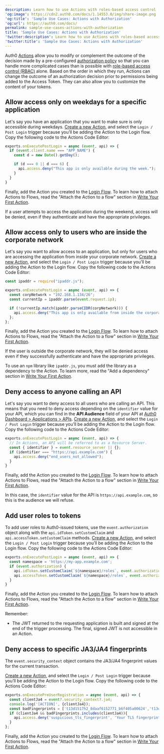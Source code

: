```yaml
---
description: Learn how to use Actions with roles-based access control (RBAC).
'og:image': https://cdn2.auth0.com/docs/1.14553.0/img/share-image.png
'og:title': 'Sample Use Cases: Actions with Authorization'
'og:url': https://auth0.com/docs/
permalink: sample-use-cases-actions-with-authorization
title: 'Sample Use Cases: Actions with Authorization'
'twitter:description': Learn how to use Actions with roles-based access control (RBAC).
'twitter:title': 'Sample Use Cases: Actions with Authorization'
---
```

Auth0 [Actions](/customize/actions) allow you to modify or complement the outcome of the decision made by a pre-configured [authorization policy](/manage-users/access-control/authorization-policies) so that you can handle more complicated cases than is possible with [role-based access control (RBAC)](/manage-users/access-control/rbac) alone. Based on the order in which they run, Actions can change the outcome of an authorization decision prior to permissions being added to the <Tooltip tip="Access Token: Authorization credential, in the form of an opaque string or JWT, used to access an API." cta="View Glossary" href="/glossary?term=Access+Token">Access Token</Tooltip>. They can also allow you to customize the content of your tokens.

## Allow access only on weekdays for a specific application

Let's say you have an application that you want to make sure is only accessible during weekdays. [Create a new Action](/customize/actions/write-your-first-action), and select the `Login / Post Login` trigger because you’ll be adding the Action to the Login flow. Copy the following code to the Actions Code Editor:

```js lines
exports.onExecutePostLogin = async (event, api) => {
  if (event.client.name === "APP_NAME") {
    const d = new Date().getDay();

    if (d === 0 || d === 6) {
      api.access.deny("This app is only available during the week.");
    }
  }
}
```

Finally, add the Action you created to the [Login Flow](https://manage.auth0.com/#/actions/flows/login/). To learn how to attach Actions to Flows, read the "Attach the Action to a flow" section in [Write Your First Action](/customize/actions/write-your-first-action).

If a user attempts to access the application during the weekend, access will be denied, even if they authenticate and have the appropriate privileges.

## Allow access only to users who are inside the corporate network

Let's say you want to allow access to an application, but only for users who are accessing the application from inside your corporate network. [Create a new Action](/customize/actions/write-your-first-action), and select the `Login / Post Login` trigger because you’ll be adding the Action to the Login flow. Copy the following code to the Actions Code Editor:

```js lines
const ipaddr = require("ipaddr.js");

exports.onExecutePostLogin = async (event, api) => {
  const corpNetwork = "192.168.1.134/26";
  const currentIp = ipaddr.parse(event.request.ip);

  if (!currentIp.match(ipaddr.parseCIDR(corpNetwork))) {
    api.access.deny("This app is only available from inside the corporate network.");
  };
};
```

Finally, add the Action you created to the [Login Flow](https://manage.auth0.com/#/actions/flows/login/). To learn how to attach Actions to Flows, read the "Attach the Action to a flow" section in [Write Your First Action](/customize/actions/write-your-first-action).

If the user is outside the corporate network, they will be denied access even if they successfully authenticate and have the appropriate privileges.

<Callout icon="file-lines" color="#0EA5E9" iconType="regular">

To use an `npm` library like `ipaddr.js`, you must add the library as a dependency to the Action. To learn more, read the "Add a dependency" section in [Write Your First Action](/customize/actions/write-your-first-action).

</Callout>

## Deny access to anyone calling an API

Let's say you want to deny access to all users who are calling an API. This means that you need to deny access depending on the `identifier` value for your API, which you can find in the **API <Tooltip tip="Audience: Unique identifier of the audience for an issued token. Named aud in a token, its value contains the ID of either an application (Client ID) for an ID Token or an API (API Identifier) for an Access Token." cta="View Glossary" href="/glossary?term=Audience">Audience</Tooltip>** field of your API at [Auth0 Dashboard > Applications > APIs](https://manage.auth0.com/#/apis). [Create a new Action](/customize/actions/write-your-first-action), and select the `Login / Post Login` trigger because you’ll be adding the Action to the Login flow. Copy the following code to the Actions Code Editor:

```js lines
exports.onExecutePostLogin = async (event, api) => {
  // In Actions, an API will be referred to as a Resource Server.
  const { identifier } = event.resource_server || {};
  if (identifier === "https://api.example.com") {
    api.access.deny("end_users_not_allowed");
  }
}
```

Finally, add the Action you created to the [Login Flow](https://manage.auth0.com/#/actions/flows/login/). To learn how to attach Actions to Flows, read the "Attach the Action to a flow" section in [Write Your First Action](/customize/actions/write-your-first-action).

In this case, the `identifier` value for the API is `https://api.example.com`, so this is the audience we will refuse.

## Add user roles to tokens

To add user roles to Auth0-issued tokens, use the `event.authorization` object along with the `api.idToken.setCustomClaim` and `api.accessToken.setCustomClaim` methods. [Create a new Action](/customize/actions/write-your-first-action), and select the `Login / Post Login` trigger because you’ll be adding the Action to the Login flow. Copy the following code to the Actions Code Editor:

```js lines
exports.onExecutePostLogin = async (event, api) => {
  const namespace = 'https://my-app.example.com';
  if (event.authorization) {
    api.idToken.setCustomClaim(`${namespace}/roles`, event.authorization.roles);
    api.accessToken.setCustomClaim(`${namespace}/roles`, event.authorization.roles);
  }
}
```

Finally, add the Action you created to the [Login Flow](https://manage.auth0.com/#/actions/flows/login/). To learn how to attach Actions to Flows, read the "Attach the Action to a flow" section in [Write Your First Action](/customize/actions/write-your-first-action).

Remember:

* The <Tooltip tip="JSON Web Token (JWT): Standard ID Token format (and often Access Token format) used to represent claims securely between two parties." cta="View Glossary" href="/glossary?term=JWT">JWT</Tooltip> returned to the requesting application is built and signed at the end of the trigger processing. The final, signed JWT is not accessible in an Action.

## Deny access to specific JA3/JA4 fingerprints

The `event.security_context` object contains the JA3/JA4 fingerprint values for the current transaction.

[Create a new Action](/customize/actions/write-your-first-action), and select the `Login / Post Login` trigger because you’ll be adding the Action to the Login flow. Copy the following code to the Actions Code Editor:

```js lines
exports.onExecutePreUserRegistration = async (event, api) => {
  const clientJa4 = event?.security_context?.ja4;
  console.log('[ACTION]', {clientJa4});
  const badFingerprints = ['t13d1517h2_8daaf6152771_b6f405a00624','t13d1516h2_8daaf6152771_d8a2da3f94cd'];
  if (clientJa4 && badFingerprints.includes(clientJa4)){
    api.access.deny('suspicious_tls_fingerprint', 'Your TLS fingerprint has been flagged as suspicious');
  }
};
```

Finally, add the Action you created to the [Login Flow](https://manage.auth0.com/#/actions/flows/login/). To learn how to attach Actions to Flows, read the "Attach the Action to a flow" section in [Write Your First Action](/customize/actions/write-your-first-action).